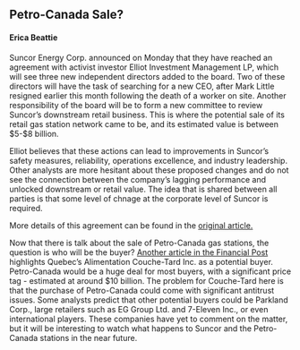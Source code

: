 ## Petro-Canada Sale?
#### Erica Beattie

Suncor Energy Corp. announced on Monday that they have reached an agreement with activist investor Elliot Investment Management LP, which will see three new independent directors added to the board. Two of these directors will have the task of searching for a new CEO, after Mark Little resigned earlier this month following the death of a worker on site. Another responsibility of the board will be to form a new committee to review Suncor's downstream retail business. This is where the potential sale of its retail gas station network came to be, and its estimated value is between $5-$8 billion.  

Elliot believes that these actions can lead to improvements in Suncor's safety measures, reliability, operations excellence, and industry leadership. Other analysts are more hesitant about these proposed changes and do not see the connection between the company's lagging performance and unlocked downstream or retail value. The idea that is shared between all parties is that some level of chnage at the corporate level of Suncor is required.

More details of this agreement can be found in the [original article.](https://financialpost.com/commodities/energy/suncor-energy-reaches-deal-with-activist-elliott-investment)

Now that there is talk about the sale of Petro-Canada gas stations, the question is who will be the buyer? 
[Another article in the Financial Post](https://financialpost.com/commodities/energy/oil-gas/circle-k-owner-seen-as-potential-bidder-for-suncor-retail-unit) highlights Quebec's Alimentation Couche-Tard Inc. as a potential buyer. Petro-Canada would be a huge deal for most buyers, with a significant price tag - estimated at around $10 billion. The problem for Couche-Tard here is that the purchase of Petro-Canada could come with significant antitrust issues. Some analysts predict that other potential buyers could be Parkland Corp., large retailers such as EG Group Ltd. and 7-Eleven Inc., or even international players. These companies have yet to comment on the matter, but it will be interesting to watch what happens to Suncor and the Petro-Canada stations in the near future.